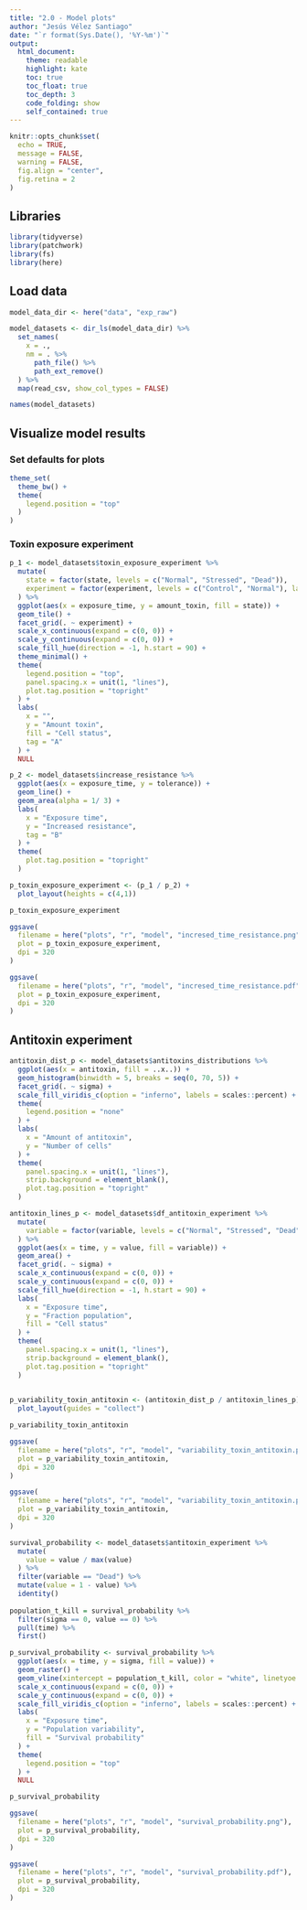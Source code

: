 ```yaml
---
title: "2.0 - Model plots"
author: "Jesús Vélez Santiago"
date: "`r format(Sys.Date(), '%Y-%m')`"
output: 
  html_document:
    theme: readable
    highlight: kate
    toc: true
    toc_float: true
    toc_depth: 3
    code_folding: show
    self_contained: true
---
```


```r
knitr::opts_chunk$set(
  echo = TRUE,
  message = FALSE,
  warning = FALSE,
  fig.align = "center",
  fig.retina = 2
)
```

## Libraries

```r
library(tidyverse)
library(patchwork)
library(fs)
library(here)
```

## Load data

```r
model_data_dir <- here("data", "exp_raw")

model_datasets <- dir_ls(model_data_dir) %>% 
  set_names(
    x = .,
    nm = . %>%
      path_file() %>% 
      path_ext_remove()
  ) %>% 
  map(read_csv, show_col_types = FALSE)

names(model_datasets)
```

## Visualize model results

### Set defaults for plots

```r
theme_set(
  theme_bw() +
  theme(
    legend.position = "top"
  )
)
```

### Toxin exposure experiment

```r
p_1 <- model_datasets$toxin_exposure_experiment %>%
  mutate(
    state = factor(state, levels = c("Normal", "Stressed", "Dead")),
    experiment = factor(experiment, levels = c("Control", "Normal"), labels = c("Without filamentation", "With filamentation"))
  ) %>% 
  ggplot(aes(x = exposure_time, y = amount_toxin, fill = state)) +
  geom_tile() +
  facet_grid(. ~ experiment) +
  scale_x_continuous(expand = c(0, 0)) +
  scale_y_continuous(expand = c(0, 0)) +
  scale_fill_hue(direction = -1, h.start = 90) +
  theme_minimal() +
  theme(
    legend.position = "top",
    panel.spacing.x = unit(1, "lines"),
    plot.tag.position = "topright"
  ) +
  labs(
    x = "",
    y = "Amount toxin",
    fill = "Cell status",
    tag = "A"
  ) +
  NULL
```

```r
p_2 <- model_datasets$increase_resistance %>% 
  ggplot(aes(x = exposure_time, y = tolerance)) +
  geom_line() +
  geom_area(alpha = 1/ 3) +
  labs(
    x = "Exposure time",
    y = "Increased resistance",
    tag = "B"
  ) +
  theme(
    plot.tag.position = "topright"
  )
```

```r
p_toxin_exposure_experiment <- (p_1 / p_2) +
  plot_layout(heights = c(4,1))

p_toxin_exposure_experiment
```

```r
ggsave(
  filename = here("plots", "r", "model", "incresed_time_resistance.png"),
  plot = p_toxin_exposure_experiment,
  dpi = 320
)

ggsave(
  filename = here("plots", "r", "model", "incresed_time_resistance.pdf"),
  plot = p_toxin_exposure_experiment,
  dpi = 320
)
```


## Antitoxin experiment

```r
antitoxin_dist_p <- model_datasets$antitoxins_distributions %>% 
  ggplot(aes(x = antitoxin, fill = ..x..)) +
  geom_histogram(binwidth = 5, breaks = seq(0, 70, 5)) +
  facet_grid(. ~ sigma) +
  scale_fill_viridis_c(option = "inferno", labels = scales::percent) +
  theme(
    legend.position = "none"
  ) +
  labs(
    x = "Amount of antitoxin",
    y = "Number of cells"
  ) +
  theme(
    panel.spacing.x = unit(1, "lines"),
    strip.background = element_blank(),
    plot.tag.position = "topright"
  )

antitoxin_lines_p <- model_datasets$df_antitoxin_experiment %>% 
  mutate(
    variable = factor(variable, levels = c("Normal", "Stressed", "Dead")),
  ) %>% 
  ggplot(aes(x = time, y = value, fill = variable)) +
  geom_area() +
  facet_grid(. ~ sigma) +
  scale_x_continuous(expand = c(0, 0)) +
  scale_y_continuous(expand = c(0, 0)) +
  scale_fill_hue(direction = -1, h.start = 90) +
  labs(
    x = "Exposure time",
    y = "Fraction population",
    fill = "Cell status"
  ) +
  theme(
    panel.spacing.x = unit(1, "lines"),
    strip.background = element_blank(),
    plot.tag.position = "topright"
  )
  

p_variability_toxin_antitoxin <- (antitoxin_dist_p / antitoxin_lines_p) +
  plot_layout(guides = "collect")

p_variability_toxin_antitoxin
```

```r
ggsave(
  filename = here("plots", "r", "model", "variability_toxin_antitoxin.png"),
  plot = p_variability_toxin_antitoxin,
  dpi = 320
)

ggsave(
  filename = here("plots", "r", "model", "variability_toxin_antitoxin.pdf"),
  plot = p_variability_toxin_antitoxin,
  dpi = 320
)
```


```r
survival_probability <- model_datasets$antitoxin_experiment %>% 
  mutate(
    value = value / max(value)
  ) %>% 
  filter(variable == "Dead") %>% 
  mutate(value = 1 - value) %>% 
  identity()
  
population_t_kill = survival_probability %>% 
  filter(sigma == 0, value == 0) %>% 
  pull(time) %>% 
  first()

p_survival_probability <- survival_probability %>% 
  ggplot(aes(x = time, y = sigma, fill = value)) +
  geom_raster() +
  geom_vline(xintercept = population_t_kill, color = "white", linetyoe = "dashed") +
  scale_x_continuous(expand = c(0, 0)) +
  scale_y_continuous(expand = c(0, 0)) +
  scale_fill_viridis_c(option = "inferno", labels = scales::percent) +
  labs(
    x = "Exposure time",
    y = "Population variability",
    fill = "Survival probability"
  ) +
  theme(
    legend.position = "top"
  ) +
  NULL

p_survival_probability
```

```r
ggsave(
  filename = here("plots", "r", "model", "survival_probability.png"),
  plot = p_survival_probability,
  dpi = 320
)

ggsave(
  filename = here("plots", "r", "model", "survival_probability.pdf"),
  plot = p_survival_probability,
  dpi = 320
)
```
